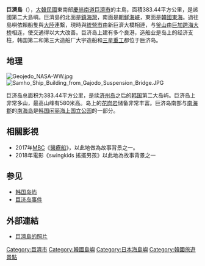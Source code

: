 {{koreanname
|hangul=거제도
|hanja=巨濟島
|rr=Geojedo
|mr=Kŏjedo
|img=Map Geoje-si.png
|caption=巨濟島
}}
{{Infobox islands
| name             = 巨济岛
| image name       = 
| image caption    = 
| image size       = 
| locator map      = {{Location map|South Korea|caption=|float=center|lat=34.858056|long=128.618333}}
| map caption      = 韩国巨济岛
| native name      = 거제도
| native name link = Korean language
| nickname         = 
| location         = [[大韩海峡|大韩海峡]]
| coordinates      = {{coord|34|51|29|N|128|37|06|E|display=inline}}
| archipelago      = 
| total islands    = 
| major islands    = 
| area km2         = 383.44
| length km        = 
| width km         = 
| highest mount    = Gara
| elevation m      = 580
| country          = {{ROK-KOR}}
| country admin divisions title     = 道
| country admin divisions           = [[庆尚南道|庆尚南道]]
| country admin divisions title 1   = 
| country admin divisions 1         =  
| country admin divisions title 2   = 
| country admin divisions 2         = 
| country largest city              = '''巨济岛'''
| country largest city population   = 219,500
| population       = 
| population as of = 
| density km2      = 
| ethnic groups    = 
| additional info  =
}}

'''巨濟島'''（{{kor|諺=거제도|漢=巨濟島|羅=Geoje do|f=y}}），[[大韓民國|大韓民國]]東南部[[慶尚南道|慶尚南道]][[巨濟市|巨濟市]]的主島，面積383.44平方公里，是該國第二大島嶼。巨濟島的北面是[[鎮海灣|鎮海灣]]，南面是[[朝鮮海峽|朝鮮海峽]]，東面是[[韓國東海|韓國東海]]。過往島嶼依賴船隻與[[大陸|大陸]]連繫，現時與[[統營市|統營市]]由新巨濟大橋相連，与[[釜山|釜山]]由[[巨加跨海大桥|巨加跨海大桥]]相连，使交通得以大大改善。巨济岛上建有多个良港，造船业是岛上的经济支柱，韩国第二和第三大造船厂大宇造船和[[三星重工|三星重工]]都位于巨济岛。

==地理==
[[File:Geojedo_NASA-WW.jpg|thumb]]
[[File:Samho_Ship_Building_from_Gajodo_Suspension_Bridge.JPG|thumb]]

巨济岛总面积为383.44平方公里，是续[[济州岛|济州岛]]之后的[[韩国|韩国]]第二大岛屿。巨济岛上非常多山，最高山峰有580米高。岛上的[[花岗岩|花岗岩]]储备非常丰富。巨济岛南部与[[南海郡_(韩国)|南海郡]]的[[南海岛|南海岛]]是[[韩国|韩国]][[闲丽海上国立公园|闲丽海上国立公园]]的一部分。

==相關影視==
*2017年[[MBC|MBC]]《[[醫療船_(韓國電視劇)|醫療船]]》，以此地做為故事背景之一。
*2018年電影《swingkids 搖擺男孩》以此地為故事背景之一

==参见==
*[[韩国岛屿|韩国岛屿]]
* [[巨济岛事件|巨济岛事件]]

{{panorama
|image   = File:Goega Bridge Panorama.jpg
|height  = 245
|alt     = A small city across a gray waterway under lowering gray clouds. A road leads to the city across a causeway. Mountains with snow and a low treeline form the backdrop. A few boats are in the water.
|caption = [[巨加跨海大桥|巨加跨海大桥]]
}}
== 外部連結 ==
*[https://web.archive.org/web/20070928130345/http://97k.eu/gallery/view_album.php?set_albumName=korea_land 巨濟島的照片]
{{太平洋島嶼}}
{{DEFAULTSORT:Geojedo巨濟島}}
[[Category:巨濟市|Category:巨濟市]]
[[Category:韓國島嶼|Category:韓國島嶼]]
[[Category:日本海島嶼|Category:日本海島嶼]]
[[Category:韓國旅遊景點|Category:韓國旅遊景點]]